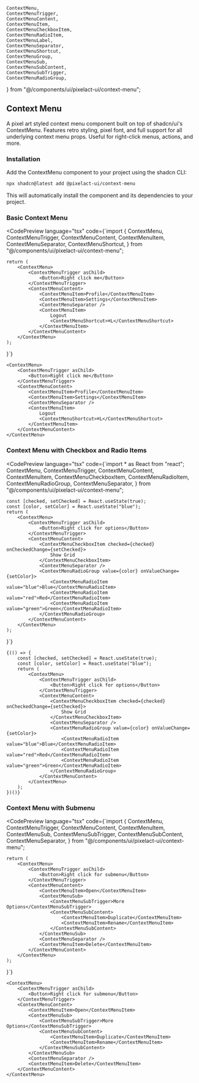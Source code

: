 	ContextMenu,
	ContextMenuTrigger,
	ContextMenuContent,
	ContextMenuItem,
	ContextMenuCheckboxItem,
	ContextMenuRadioItem,
	ContextMenuLabel,
	ContextMenuSeparator,
	ContextMenuShortcut,
	ContextMenuGroup,
	ContextMenuSub,
	ContextMenuSubContent,
	ContextMenuSubTrigger,
	ContextMenuRadioGroup,
} from "@/components/ui/pixelact-ui/context-menu";

## Context Menu

A pixel art styled context menu component built on top of shadcn/ui's ContextMenu. Features retro styling, pixel font, and full support for all underlying context menu props. Useful for right-click menus, actions, and more.

### Installation

Add the ContextMenu component to your project using the shadcn CLI:

```bash
npx shadcn@latest add @pixelact-ui/context-menu
```

This will automatically install the component and its dependencies to your project.

### Basic Context Menu

<CodePreview
	language="tsx"
	code={`import {
	ContextMenu,
	ContextMenuTrigger,
	ContextMenuContent,
	ContextMenuItem,
	ContextMenuSeparator,
	ContextMenuShortcut,
} from "@/components/ui/pixelact-ui/context-menu";

	return (
		<ContextMenu>
			<ContextMenuTrigger asChild>
				<Button>Right click me</Button>
			</ContextMenuTrigger>
			<ContextMenuContent>
				<ContextMenuItem>Profile</ContextMenuItem>
				<ContextMenuItem>Settings</ContextMenuItem>
				<ContextMenuSeparator />
				<ContextMenuItem>
					Logout
					<ContextMenuShortcut>⌘L</ContextMenuShortcut>
				</ContextMenuItem>
			</ContextMenuContent>
		</ContextMenu>
	);
}`}
>
	<ContextMenu>
		<ContextMenuTrigger asChild>
			<Button>Right click me</Button>
		</ContextMenuTrigger>
		<ContextMenuContent>
			<ContextMenuItem>Profile</ContextMenuItem>
			<ContextMenuItem>Settings</ContextMenuItem>
			<ContextMenuSeparator />
			<ContextMenuItem>
				Logout
				<ContextMenuShortcut>⌘L</ContextMenuShortcut>
			</ContextMenuItem>
		</ContextMenuContent>
	</ContextMenu>
</CodePreview>

### Context Menu with Checkbox and Radio Items

<CodePreview
	language="tsx"
	code={`import * as React from "react";
	ContextMenu,
	ContextMenuTrigger,
	ContextMenuContent,
	ContextMenuItem,
	ContextMenuCheckboxItem,
	ContextMenuRadioItem,
	ContextMenuRadioGroup,
	ContextMenuSeparator,
} from "@/components/ui/pixelact-ui/context-menu";

	const [checked, setChecked] = React.useState(true);
	const [color, setColor] = React.useState("blue");
	return (
		<ContextMenu>
			<ContextMenuTrigger asChild>
				<Button>Right click for options</Button>
			</ContextMenuTrigger>
			<ContextMenuContent>
				<ContextMenuCheckboxItem checked={checked} onCheckedChange={setChecked}>
					Show Grid
				</ContextMenuCheckboxItem>
				<ContextMenuSeparator />
				<ContextMenuRadioGroup value={color} onValueChange={setColor}>
					<ContextMenuRadioItem value="blue">Blue</ContextMenuRadioItem>
					<ContextMenuRadioItem value="red">Red</ContextMenuRadioItem>
					<ContextMenuRadioItem value="green">Green</ContextMenuRadioItem>
				</ContextMenuRadioGroup>
			</ContextMenuContent>
		</ContextMenu>
	);
}`}
>
	{(() => {
		const [checked, setChecked] = React.useState(true);
		const [color, setColor] = React.useState("blue");
		return (
			<ContextMenu>
				<ContextMenuTrigger asChild>
					<Button>Right click for options</Button>
				</ContextMenuTrigger>
				<ContextMenuContent>
					<ContextMenuCheckboxItem checked={checked} onCheckedChange={setChecked}>
						Show Grid
					</ContextMenuCheckboxItem>
					<ContextMenuSeparator />
					<ContextMenuRadioGroup value={color} onValueChange={setColor}>
						<ContextMenuRadioItem value="blue">Blue</ContextMenuRadioItem>
						<ContextMenuRadioItem value="red">Red</ContextMenuRadioItem>
						<ContextMenuRadioItem value="green">Green</ContextMenuRadioItem>
					</ContextMenuRadioGroup>
				</ContextMenuContent>
			</ContextMenu>
		);
	})()}
</CodePreview>

### Context Menu with Submenu

<CodePreview
	language="tsx"
	code={`import {
	ContextMenu,
	ContextMenuTrigger,
	ContextMenuContent,
	ContextMenuItem,
	ContextMenuSub,
	ContextMenuSubTrigger,
	ContextMenuSubContent,
	ContextMenuSeparator,
} from "@/components/ui/pixelact-ui/context-menu";

	return (
		<ContextMenu>
			<ContextMenuTrigger asChild>
				<Button>Right click for submenu</Button>
			</ContextMenuTrigger>
			<ContextMenuContent>
				<ContextMenuItem>Open</ContextMenuItem>
				<ContextMenuSub>
					<ContextMenuSubTrigger>More Options</ContextMenuSubTrigger>
					<ContextMenuSubContent>
						<ContextMenuItem>Duplicate</ContextMenuItem>
						<ContextMenuItem>Rename</ContextMenuItem>
					</ContextMenuSubContent>
				</ContextMenuSub>
				<ContextMenuSeparator />
				<ContextMenuItem>Delete</ContextMenuItem>
			</ContextMenuContent>
		</ContextMenu>
	);
}`}
>
	<ContextMenu>
		<ContextMenuTrigger asChild>
			<Button>Right click for submenu</Button>
		</ContextMenuTrigger>
		<ContextMenuContent>
			<ContextMenuItem>Open</ContextMenuItem>
			<ContextMenuSub>
				<ContextMenuSubTrigger>More Options</ContextMenuSubTrigger>
				<ContextMenuSubContent>
					<ContextMenuItem>Duplicate</ContextMenuItem>
					<ContextMenuItem>Rename</ContextMenuItem>
				</ContextMenuSubContent>
			</ContextMenuSub>
			<ContextMenuSeparator />
			<ContextMenuItem>Delete</ContextMenuItem>
		</ContextMenuContent>
	</ContextMenu>
</CodePreview>
